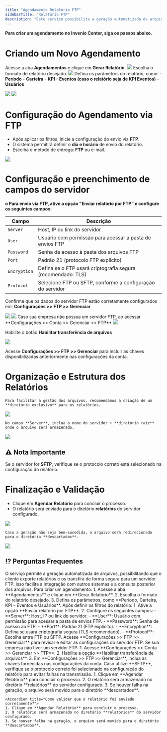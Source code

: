 ```yaml
---
title: "Agendamento Relatório FTP"
sidebarTitle: "Relatório FTP"
description: "Este serviço possibilita a geração automatizada de arquivos, permitindo que o cliente exporte relatórios e os transfira de forma segura para um servidor FTP. A solução garante praticidade e eficiência no armazenamento e compartilhamento das informações, facilitando a integração com outros sistemas e a consulta posterior dos arquivos.."
---
```


**Para criar um agendamento no Invenio Center, siga os passos abaixo.**
# Criando um Novo Agendamento
Acesse a aba **Agendamentos** e clique em **Gerar Relatório**.
<img src="https://robbublob.blob.core.windows.net/docs/ftp_1.png" />
Escolha o formato de relatório desejado.
<img src="https://robbublob.blob.core.windows.net/docs/ftp_2.png" />
Defina os parâmetros do relatório, como:
    -	**Período**
    -	**Carteira**
    -	**KPI – Eventos (caso o relatório seja de KPI Eventos)**
    -	**Usuários**

<img src="https://robbublob.blob.core.windows.net/docs/ftp_3.png" />
<img src="https://robbublob.blob.core.windows.net/docs/ftp_4.png" />

# Configuração do Agendamento via FTP

-	Após aplicar os filtros, inicie a configuração do envio via **FTP**.
-	O sistema permitirá definir o **dia e horário** de envio do relatório.
-	Escolha o método de entrega: **FTP** ou e-mail.

<img src="https://robbublob.blob.core.windows.net/docs/ftp_5.png" />

# Configuração e preenchimento de campos do servidor
**o	Para envio via FTP, ative a opção "Enviar relatório por FTP" e configure os seguintes campos:**


| **Campo**     | **Descrição**                                               |
|---------------|-------------------------------------------------------------|
| `Server`      | Host, IP ou link do servidor                                |
| `User`        | Usuário com permissão para acessar a pasta de envios FTP    | 
| `Password`    | Senha de acesso à pasta dos arquivos FTP                    |
| `Port`        | Padrão 21 (protocolo FTP explícito)                         |
| `Encryption`  | Defina se o FTP usará criptografia segura (recomendado: TLS)|
| `Protocol`    | Selecione FTP ou SFTP, conforme a configuração do servidor  |



Confirme que os dados do servidor FTP estão corretamente configurados em:
**Configurações >> FTP >> Gerenciar**

<img src="https://robbublob.blob.core.windows.net/docs/ftp_6.png" />
<img src="https://robbublob.blob.core.windows.net/docs/ftp_7.png" />
Caso sua empresa não possua um servidor FTP, ao acessar **Configurações >> Conta >> Gerenciar >> FTP**

<img src="https://robbublob.blob.core.windows.net/docs/ftp_12.png" />

 Habilite o botão  **Habilitar transferência de arquivos** 

<img src="https://robbublob.blob.core.windows.net/docs/ftp_13.png" />

 Acesse **Configurações >> FTP >> Gerenciar** para incluir as chaves disponibilizadas anteriormente nas configurações da conta. 


# Organização e Estrutura dos Relatórios

	Para facilitar a gestão dos arquivos, recomendamos a criação de um **diretório exclusivo** para os relatórios.

<img src="https://robbublob.blob.core.windows.net/docs/ftp_8.png" />

	No campo **Server**, inclua o nome do servidor + **diretório raiz** onde o arquivo será armazenado.

<img src="https://robbublob.blob.core.windows.net/docs/ftp_9.png" />

## ⚠ Nota Importante
Se o servidor for **SFTP**, verifique se o protocolo correto está selecionado na configuração do relatório.

# Finalização e Validação
- 	Clique em **Agendar Relatório** para concluir o processo.
- 	O relatório será enviado para o diretório **relatórios** do servidor configurado.

<img src="https://robbublob.blob.core.windows.net/docs/ftp_10.png" />

	Caso a geração não seja bem-sucedida, o arquivo será redirecionado para o diretório **descartados**.

<img src="https://robbublob.blob.core.windows.net/docs/ftp_11.png" />

## ⁉️ Perguntas Frequentes

<AccordionGroup>
  <Accordion title="O que é o serviço de Agendamento de Relatório FTP?">
    O serviço permite a geração automatizada de arquivos, possibilitando que o cliente exporte relatórios e os transfira de forma segura para um servidor FTP. Isso facilita a integração com outros sistemas e a consulta posterior dos arquivos.
  </Accordion>

  <Accordion title="Como criar um novo agendamento no Invenio Center?">
    Para criar um agendamento:
    1. Acesse a aba **Agendamentos** e clique em **Gerar Relatório**.
    2. Escolha o formato do relatório desejado.
    3. Defina os parâmetros, como **Período, Carteira, KPI – Eventos e Usuários**.
  </Accordion>

  <Accordion title="Como configurar o envio do relatório via FTP?">
    Após definir os filtros do relatório:
    1. Ative a opção **Enviar relatório por FTP**.
    2. Configure os seguintes campos:
       - **Server**: Host, IP ou link do servidor.
       - **User**: Usuário com permissão para acessar a pasta de envios FTP.
       - **Password**: Senha de acesso ao FTP.
       - **Port**: Padrão 21 (FTP explícito).
       - **Encryption**: Defina se usará criptografia segura (TLS recomendado).
       - **Protocol**: Escolha entre FTP ou SFTP.
  </Accordion>

  <Accordion title="Onde configurar os dados do servidor FTP?">
    Acesse **Configurações >> FTP >> Gerenciar** para revisar e editar as configurações do servidor FTP.
  </Accordion>

  <Accordion title="O que fazer se minha empresa não possuir um servidor FTP?">
    Se sua empresa não tiver um servidor FTP:
    1. Acesse **Configurações >> Conta >> Gerenciar >> FTP**.
    2. Habilite a opção **Habilitar transferência de arquivos**.
    3. Em **Configurações >> FTP >> Gerenciar**, inclua as chaves fornecidas nas configurações da conta.
  </Accordion>
  <Accordion title="O que acontece se o servidor for SFTP?">
    Caso utilize **SFTP**, verifique se o protocolo correto foi selecionado na configuração do relatório para evitar falhas na transmissão.
  </Accordion>

  <Accordion title="Como validar que o relatório foi enviado corretamente?">
    1. Clique em **Agendar Relatório** para concluir o processo.
    2. O relatório será armazenado no diretório **relatórios** do servidor configurado.
    3. Se houver falha na geração, o arquivo será movido para o diretório **descartados**.
  </Accordion>

    <Accordion title="Como validar que o relatório foi enviado corretamente?">
    1. Clique em **Agendar Relatório** para concluir o processo.
    2. O relatório será armazenado no diretório **relatórios** do servidor configurado.
    3. Se houver falha na geração, o arquivo será movido para o diretório **descartados**.
  </Accordion>
</AccordionGroup>
